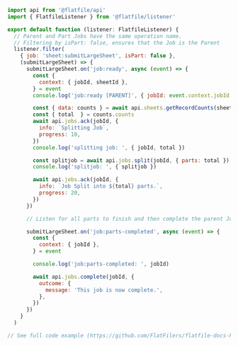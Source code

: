 <CodeGroup>

```jsx listener.ts
import api from '@flatfile/api'
import { FlatfileListener } from '@flatfile/listener'

export default function (listener: FlatfileListener) {
  // Parent and Part Jobs have the same operation name.
  // Filtering by isPart: false, ensures that the Job is the Parent
  listener.filter(
    { job: 'sheet:submitLargeSheet', isPart: false },
    (submitLargeSheet) => {
      submitLargeSheet.on('job:ready', async (event) => {
        const {
          context: { jobId, sheetId },
        } = event
        console.log('job:ready [PARENT]', { jobId: event.context.jobId })

        const { data: counts } = await api.sheets.getRecordCounts(sheetId)
        const { total  } = counts.counts
        await api.jobs.ack(jobId, {
          info: `Splitting Job`,
          progress: 10,
        })
        console.log('splitting job: ', { jobId, total })

        const splitjob = await api.jobs.split(jobId, { parts: total })
        console.log('splitjob: ', { splitjob })

        await api.jobs.ack(jobId, {
          info: `Job Split into ${total} parts.`,
          progress: 20,
        })
      })

      // Listen for all parts to finish and then complete the parent Job

      submitLargeSheet.on('job:parts-completed', async (event) => {
        const {
          context: { jobId },
        } = event

        console.log('job:parts-completed: ', jobId)

        await api.jobs.complete(jobId, {
          outcome: {
            message: 'This job is now complete.',
          },
        })
      })
    }
  )

// See full code example (https://github.com/FlatFilers/flatfile-docs-kitchen-sink/blob/main/dynamic-configurations/index.ts)
```

</CodeGroup>
